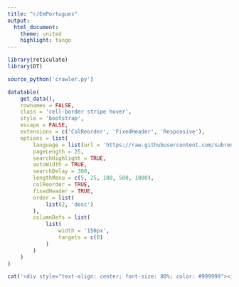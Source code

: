 ---
title: "r/EmPortugues"
output:
  html_document:
    theme: united
    highlight: tango
---

```{r, echo=FALSE, results='asis'}
library(reticulate)
library(DT)
```

```{r, echo=FALSE, results='asis'}
source_python('crawler.py')

datatable(
    get_data(),
    rownames = FALSE,
    class = 'cell-border stripe hover',
    style = 'bootstrap',
    escape = FALSE,
    extensions = c('ColReorder', 'FixedHeader', 'Responsive'),
    options = list(
        language = list(url = 'https://raw.githubusercontent.com/subreddit-emportugues/lista/master/lang.json'),
        pageLength = 25,
        searchHighlight = TRUE,
        autoWidth = TRUE,
        searchDelay = 300,
        lengthMenu = c(5, 25, 100, 500, 1000),
        colReorder = TRUE,
        fixedHeader = TRUE,
        order = list(
            list(2, 'desc')
        ),
        columnDefs = list(
            list(
                width = '150px',
                targets = c(0)
            )
        )
    )
)
```

```{r, echo=FALSE, results='asis'}
cat('<div style="text-align: center; font-size: 80%; color: #999999"><i>Última Atualização: ', get_todays_date(), '</i></div><br><br>')
```